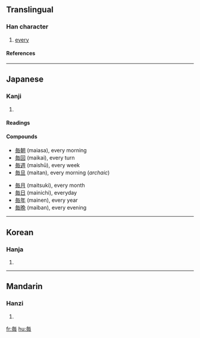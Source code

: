 {{see|每}}

==Translingual==
===Han character===
{{Han char|rn=80|rad=毋|as=02|sn=6|four=|canj=人田十 (OWJ)}}
# [[every]]
====References====
{{Han ref|kx=0589.011|dkj=16724|dj=0981.020|hdz=42381.021|uh=6BCE|ud=27598}}

----
==Japanese==
===Kanji===
{{ja-kanji|grade=2|rs=毋02}}
# {{defn|Japanese}} 
====Readings====
{{ja-readings|on=[[まい]] (mai), [[ばい]] (bai)|kun=[[つね]] (tsune)}}

====Compounds====
{{top2}}
*[[毎朝]] (maiasa), every morning
*[[毎回]] (maikai), every turn
*[[毎週]] (maishū), every week
*[[毎旦]] (maitan), every morning (''archaic'')
{{mid2}}
*[[毎月]] (maitsuki), every month
*[[毎日]] (mainichi), everyday 
*[[毎年]] (mainen), every year
*[[毎晩]] (maiban), every evening
{{bottom}}
----

==Korean==
===Hanja===
{{ko-hanja|hangeul=[[매]]|eumhun=|rv=mae|mr=mae|y=may}}
# {{defn|Korean}}

----
==Mandarin==
===Hanzi===
{{cmn-hanzi|pin=[[měi]] ([[mei3]]), [[mèi]] ([[mei4]])|wg=mei<sup>3</sup>, mei<sup>4</sup>}}
# {{defn|Mandarin}}

[[fr:毎]]
[[hu:毎]]